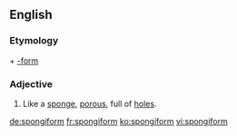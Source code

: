 ==English==

===Etymology===
{{etyl|grc}} {{term|σπόγγος|lang=grc||sponge}} + [[-form]]

===Adjective===
{{en-adj|-}}

#Like a [[sponge]], [[porous]], full of [[hole]]s.

[[de:spongiform]]
[[fr:spongiform]]
[[ko:spongiform]]
[[vi:spongiform]]
